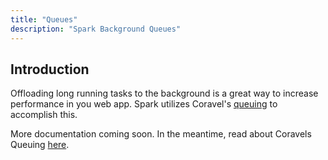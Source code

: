 ```yaml
---
title: "Queues"
description: "Spark Background Queues"
---
```


## Introduction
Offloading long running tasks to the background is a great way to increase performance in you web app. Spark utilizes Coravel's [queuing](https://docs.coravel.net/Queuing/) to accomplish this.

More documentation coming soon. In the meantime, read about Coravels Queuing [here](https://docs.coravel.net/Queuing/).